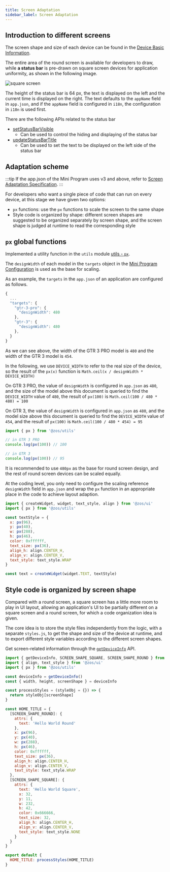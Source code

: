 ```yaml
---
title: Screen Adaptation
sidebar_label: Screen Adaptation
---
```


## Introduction to different screens

The screen shape and size of each device can be found in the [Device Basic Information](../../reference/related-resources/device-list.mdx).

The entire area of the round screen is available for developers to draw, while **a status bar** is pre-drawn on square screen devices for application uniformity, as shown in the following image.

![square screen](/img/docs/guides/best-practice/square_screen.jpg)

The height of the status bar is 64 px, the text is displayed on the left and the current time is displayed on the right. The text defaults to the `appName` field in `app.json`, and if the `appName` field is configured in `i18n`, the configuration in `i18n` is used first.

There are the following APIs related to the status bar

- [setStatusBarVisible](../../reference/device-app-api/newAPI/ui/setStatusBarVisible.mdx)
  - Can be used to control the hiding and displaying of the status bar
- [updateStatusBarTitle](../../reference/device-app-api/newAPI/ui/updateStatusBarTitle.mdx)
  - Can be used to set the text to be displayed on the left side of the status bar

## Adaptation scheme

:::tip
If the app.json of the Mini Program uses v3 and above, refer to [Screen Adaptation Specification](../framework/device/screen-adaption.md).
:::

For developers who want a single piece of code that can run on every device, at this stage we have given two options:

- `px` functions: use the `px` functions to scale the screen to the same shape
- Style code is organized by shape: different screen shapes are suggested to be organized separately by screen shape, and the screen shape is judged at runtime to read the corresponding style

## `px` global functions

Implemented a utility function in the `utils` module [utils - `px`](../../reference/device-app-api/newAPI/utils/px.mdx).

The `designWidth` of each model in the `targets` object in the [Mini Program Configuration](../../reference/app-json.mdx) is used as the base for scaling.

As an example, the `targets` in the `app.json` of an application are configured as follows.

```js
{
  ...
  "targets": {
    "gtr-3-pro": {
      "designWidth": 480
    },
    "gtr-3": {
      "designWidth": 480
    },
  }
}
```

As we can see above, the width of the GTR 3 PRO model is `480` and the width of the GTR 3 model is `454`.

In the following, we use `DEVICE_WIDTH` to refer to the real size of the device, so the result of the `px(x)` function is `Math.ceil(x / designWidth * DEVICE_WIDTH)`

On GTR 3 PRO, the value of `designWidth` is configured in `app.json` as `480`, and the size of the model above this document is queried to find the `DEVICE_WIDTH` value of `480`, the result of `px(100)` is `Math.ceil(100 / 480 * 480) = 100`

On GTR 3, the value of `designWidth` is configured in `app.json` as `480`, and the model size above this document is queried to find the `DEVICE_WIDTH` value of `454`, and the result of `px(100)` is `Math.ceil(100 / 480 * 454) = 95`

```js
import { px } from '@zos/utils'

// in GTR 3 PRO
console.log(px(100)) // 100

// in GTR 3
console.log(px(100)) // 95
```

It is recommended to use `480px` as the base for round screen design, and the rest of round screen devices can be scaled equally.

At the coding level, you only need to configure the scaling reference `designWidth` field in `app.json` and wrap the `px` function in an appropriate place in the code to achieve layout adaption.

```js
import { createWidget, widget, text_style, align } from '@zos/ui'
import { px } from '@zos/utils'

const textStyle = {
  x: px(96),
  y: px(40),
  w: px(288),
  h: px(46),
  color: 0xffffff,
  text_size: px(36),
  align_h: align.CENTER_H,
  align_v: align.CENTER_V,
  text_style: text_style.WRAP
}

const text = createWidget(widget.TEXT, textStyle)
```

## Style code is organized by screen shape

Compared with a round screen, a square screen has a little more room to play in UI layout, allowing an application's UI to be partially different on a square screen and a round screen, for which a code organization idea is given.

The core idea is to store the style files independently from the logic, with a separate `styles.js`, to get the shape and size of the device at runtime, and to export different style variables according to the different screen shapes.

Get screen-related information through the [`getDeviceInfo`](../../reference/device-app-api/newAPI/device/getDeviceInfo.mdx) API.

```js title="index.style.js"
import { getDeviceInfo, SCREEN_SHAPE_SQUARE, SCREEN_SHAPE_ROUND } from '@zos/device'
import { align, text_style } from '@zos/ui'
import { px } from '@zos/utils'

const deviceInfo = getDeviceInfo()
const { width, height, screenShape } = deviceInfo

const processStyles = (styleObj = {}) => {
  return styleObj[screenShape]
}

const HOME_TITLE = {
  [SCREEN_SHAPE_ROUND]: {
    attrs: {
      text: 'Hello World Round'
    },
    x: px(96),
    y: px(40),
    w: px(288),
    h: px(46),
    color: 0xffffff,
    text_size: px(36),
    align_h: align.CENTER_H,
    align_v: align.CENTER_V,
    text_style: text_style.WRAP
  },
  [SCREEN_SHAPE_SQUARE]: {
    attrs: {
      text: 'Hello World Square',
      x: 32,
      y: 11,
      w: 232,
      h: 42,
      color: 0x666666,
      text_size: 32,
      align_h: align.CENTER_H,
      align_v: align.CENTER_V,
      text_style: text_style.NONE
    }
  }
}

export default {
  HOME_TITLE: processStyles(HOME_TITLE)
}
```
